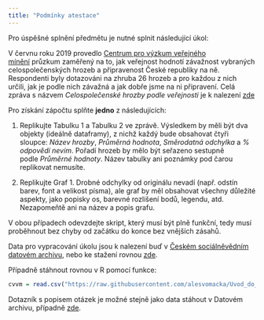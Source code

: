 ```yaml
---
title: "Podmínky atestace"
---
```


Pro úspěšné splnění předmětu je nutné splnit následující úkol:

V červnu roku 2019 provedlo [Centrum pro výzkum veřejného mínění](https://sociology-fa-cu.github.io/uvod-do-r/cvvm.soc.cas.cz/) průzkum zaměřený na to, jak veřejnost hodnotí závažnost vybraných celospolečenských hrozeb a připravenost České republiky na ně. Respondenti byly dotazováni na zhruba 26 hrozeb a pro každou z nich určili, jak je podle nich závažná a jak dobře jsme na ni připravení. Celá zpráva s názvem *Celospolečenské hrozby podle veřejnosti* je k nalezení [zde](https://cvvm.soc.cas.cz/media/com_form2content/documents/c2/a5077/f9/po191223.pdf)

Pro získání zápočtu splňte **jedno** z následujících:

1.  Replikujte Tabulku 1 a Tabulku 2 ve zprávě. Výsledkem by měli být dva objekty (ideálně dataframy), z nichž každý bude obsahovat čtyři sloupce: *Název hrozby*, *Průměrná hodnota*, *Směrodatná odchylka* a *% odpovědí nevím*. Pořadí hrozeb by mělo být seřazeno sestupně podle *Průměrné hodnoty*. Název tabulky ani poznámky pod čarou replikovat nemusíte.

2.  Replikujte Graf 1. Drobné odchylky od originálu nevadí (např. odstín barev, font a velikost písma), ale graf by měl obsahovat všechny důležité aspekty, jako popisky os, barevné rozlišení bodů, legendu, atd. Nezapomeňtě ani na název a popis grafu.

V obou případech odevzdejte skript, který musí být plně funkční, tedy musí proběhnout bez chyby od začátku do konce bez vnějších zásahů.

Data pro vypracování úkolu jsou k nalezení buď v [Českém sociálněvědním datovém archivu](https://archiv.soc.cas.cz/), nebo ke stažení rovnou [zde](https://github.com/alesvomacka/Uvod_do_analyzy_dat_v_R/raw/master/data/cvvm_cerven_2019.rds).

Případně stáhnout rovnou v R pomocí funkce:

``` r
cvvm = read.csv("https://raw.githubusercontent.com/alesvomacka/Uvod_do_analyzy_dat_v_R/master/data/cvvm_cerven_2019.csv")
```

Dotazník s popisem otázek je možné stejně jako data stáhout v Datovém archivu, případně [zde](https://raw.githubusercontent.com/alesvomacka/Uvod_do_analyzy_dat_v_R/master/documentation/V1906.pdf).
